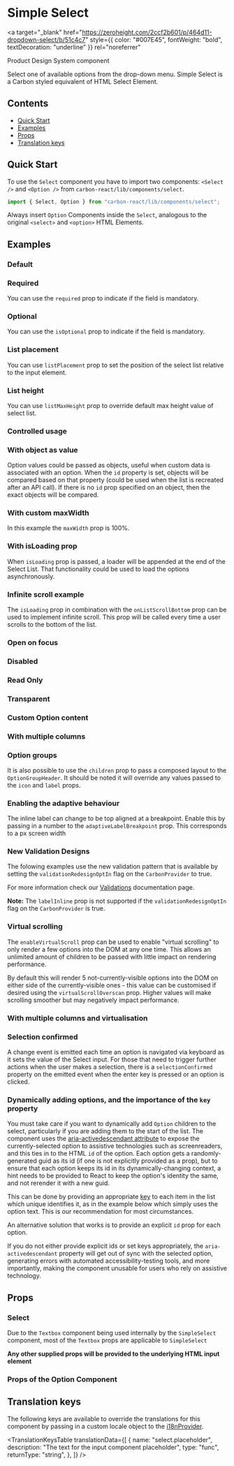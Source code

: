 

<Meta of={SimpleSelectStories} />

# Simple Select

<a
  target="_blank"
  href="https://zeroheight.com/2ccf2b601/p/464d11-dropdown-select/b/51c4c7"
  style={{ color: "#007E45", fontWeight: "bold", textDecoration: "underline" }}
  rel="noreferrer"
>
  Product Design System component
</a>

Select one of available options from the drop-down menu. Simple Select is a Carbon styled equivalent of HTML Select Element.

## Contents

- [Quick Start](#quick-start)
- [Examples](#examples)
- [Props](#props)
- [Translation keys](#translation-keys)

## Quick Start

To use the `Select` component you have to import two components: `<Select />` and `<Option />`
from `carbon-react/lib/components/select`.

```javascript
import { Select, Option } from "carbon-react/lib/components/select";
```

Always insert `Option` Components inside the `Select`, analogous to the original `<select>` and `<option>` HTML Elements.

## Examples

### Default

<Canvas of={SimpleSelectStories.Default} />

### Required

You can use the `required` prop to indicate if the field is mandatory.

<Canvas of={SimpleSelectStories.Required} />

### Optional

You can use the `isOptional` prop to indicate if the field is mandatory.

<Canvas of={SimpleSelectStories.IsOptional} />

### List placement

You can use `listPlacement` prop to set the position of the select list relative to the input element.

<Canvas of={SimpleSelectStories.ListPlacement} />

### List height

You can use `listMaxHeight` prop to override default max height value of select list.

<Canvas of={SimpleSelectStories.ListHeight} />

### Controlled usage

<Canvas of={SimpleSelectStories.Controlled} />

### With object as value

Option values could be passed as objects, useful when custom data is associated with an option.
When the `id` property is set, objects will be compared based on that property (could be used when the list is recreated after an API call).
If there is no `id` prop specified on an object, then the exact objects will be compared.

<Canvas of={SimpleSelectStories.WithObjectAsValue} />

### With custom maxWidth

In this example the `maxWidth` prop is 100%.

<Canvas of={SimpleSelectStories.WithCustomMaxWidth} />

### With isLoading prop

When `isLoading` prop is passed, a loader will be appended at the end of the Select List. That functionality could be used to load the options asynchronously.

<Canvas of={SimpleSelectStories.WithIsLoadingProp} />

### Infinite scroll example

The `isLoading` prop in combination with the `onListScrollBottom` prop can be used to implement infinite scroll.
This prop will be called every time a user scrolls to the bottom of the list.

<Canvas of={SimpleSelectStories.WithInfiniteScroll} />

### Open on focus

<Canvas of={SimpleSelectStories.OpenOnFocus} />

### Disabled

<Canvas of={SimpleSelectStories.Disabled} />

### Read Only

<Canvas of={SimpleSelectStories.Readonly} />

### Transparent

<Canvas of={SimpleSelectStories.Transparent} />

### Custom Option content

<Canvas of={SimpleSelectStories.CustomOptionChildren} />

### With multiple columns

<Canvas of={SimpleSelectStories.WithMultipleColumns} />

### Option groups

<Canvas of={SimpleSelectStories.OptionGroups} />

It is also possible to use the `children` prop to pass a composed layout to the 
`OptionGroupHeader`. It should be noted it will override any values passed to the 
`icon` and `label` props.

<Canvas of={SimpleSelectStories.OptionGroupsWithComposedChildren} />

### Enabling the adaptive behaviour

The inline label can change to be top aligned at a breakpoint. Enable this by passing in a number to the `adaptiveLabelBreakpoint` prop. This corresponds to a px screen width

<Canvas of={SimpleSelectStories.EnablingAdaptiveBehaviour} />

### New Validation Designs

The folowing examples use the new validation pattern that is available by setting the `validationRedesignOptIn` flag on the `CarbonProvider` to true.

For more information check our [Validations](../?path=/docs/documentation-validations--docs) documentation page.

**Note:** The `labelInline` prop is not supported if the `validationRedesignOptIn` flag on the `CarbonProvider` is true. 

<Canvas of={SimpleSelectStories.ValidationsStringNewDesign} />

### Virtual scrolling

The `enableVirtualScroll` prop can be used to enable "virtual scrolling" to only render a few options into the DOM at any one time.
This allows an unlimited amount of children to be passed with little impact on rendering performance.

By default this will render 5 not-currently-visible options into the DOM on either side of the currently-visible ones - this value can
be customised if desired using the `virtualScrollOverscan` prop. Higher values will make scrolling smoother but may negatively impact performance.

<Canvas of={SimpleSelectStories.Virtualised} />

### With multiple columns and virtualisation

<Canvas of={SimpleSelectStories.WithMultipleColumnsAndVirtualisation} />

### Selection confirmed

A change event is emitted each time an option is navigated via keyboard as it sets the value of the
Select input. For those that need to trigger further actions when the user makes a selection, there is
a `selectionConfirmed` property on the emitted event when the enter key is pressed or an option is clicked.

<Canvas of={SimpleSelectStories.SelectionConfirmedStory} />

### Dynamically adding options, and the importance of the `key` property

You must take care if you want to dynamically add `Option` children to the select, particularly if you are adding them to the start
of the list. The component uses the
[aria-activedescendant attribute](https://developer.mozilla.org/en-US/docs/Web/Accessibility/ARIA/Attributes/aria-activedescendant)
to expose the currently-selected option to assistive technologies such as screenreaders, and this ties in to the HTML `id` of the
option. Each option gets a randomly-generated guid as its id (if one is not explicitly provided as a prop), but to ensure that each
option keeps its id in its dynamically-changing context, a hint needs to be provided to React to keep the option's identity the same,
and not rerender it with a new guid.

This can be done by providing an appropriate [key](https://react.dev/learn/rendering-lists#keeping-list-items-in-order-with-key) to
each item in the list which unique identifies it, as in the example below which simply uses the option text. This is our recommendation
for most circumstances.

An alternative solution that works is to provide an explicit `id` prop for each option.

If you do not either provide explicit ids or set keys appropriately, the `aria-activedescendant` property will get out of sync with
the selected option, generating errors with automated accessibility-testing tools, and more importantly, making the component unusable
for users who rely on assistive technology.

<Canvas
  name="dynamically adding options"
  of={SimpleSelectStories.SelectWithDynamicallyAddedOption}
/>

## Props

### Select

<ArgTypes of={SimpleSelectStories} />

Due to the `Textbox` component being used internally by the `SimpleSelect` component, most of the `Textbox` props are applicable to `SimpleSelect`

<ArgTypes of={SelectTextboxStories} />

**Any other supplied props will be provided to the underlying HTML input element**

### Props of the Option Component

<ArgTypes of={OptionStories} />

## Translation keys

The following keys are available to override the translations for this component by passing in a custom locale object to the
[i18nProvider](../?path=/docs/documentation-i18n--docs).

<TranslationKeysTable
  translationData={[
    {
      name: "select.placeholder",
      description: "The text for the input component placeholder",
      type: "func",
      returnType: "string",
    },
  ]}
/>
